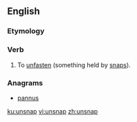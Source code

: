 ==English==

===Etymology===
{{prefix|un|snap|lang=en}}

===Verb===
{{en-verb|unsnapp|ing}}

# {{context|transitive|lang=en}} To [[unfasten]] (something held by [[snap]]s).

===Anagrams===
* [[pannus#English|pannus]]

[[ku:unsnap]]
[[vi:unsnap]]
[[zh:unsnap]]